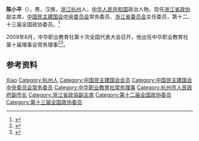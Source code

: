{{Otheruses|other=名为陈小平的其他人物|陈小平}}

'''陈小平'''（{{bd|1963年|1月|}}），男，汉族，[[浙江|浙江]][[杭州|杭州]]人，[[中华人民共和国|中华人民共和国]]政治人物，现任[[浙江省政协|浙江省政协]]副主席，[[中国民主建国会中央委员会|中国民主建国会中央委员会]]常务委员、[[中国民主建国会浙江省委员会|浙江省委员会]]主任委员，第十二、十三届全国政协委员。<ref>{{Cite web|title=陈小平同志简历|url=http://zjnews.zjol.com.cn/rsdt/201801/t20180129_6480245.shtml|accessdate=2020-07-02|work=浙江在线|archiveurl=https://web.archive.org/web/20200702115449/http://zjnews.zjol.com.cn/rsdt/201801/t20180129_6480245.shtml|archivedate=2020-07-02}}</ref>

2009年8月，中华职业教育社第十次全国代表大会召开，他出任中华职业教育社第十届理事会常务理事<ref>{{Cite web|title=第十届理事会|url=http://www.zhzjs.org.cn/sqgk/LiShiHui10.html|access-date=2021-05-18|work=www.zhzjs.org.cn}}</ref><ref>{{Cite web|title=中华职业教育社第十次全国代表大会专题|url=http://www.zhzjs.org/zhuanti/d10j/dh.html|access-date=2021-05-18|work=www.zhzjs.org}}</ref>。

== 参考资料 ==
{{reflist}}

{{中国人物小作品}}
{{浙江省领导人}}
{{Navboxes 
| title  = 陈小平在[[中国民主建国会|中国民主建国会]]的职务
| list1  =
{{中国民主建国会第十届中央委员会}}
}}
{{Navboxes 
| title  = 陈小平在[[中华职业教育社|中华职业教育社]]的职务
| list1  =
{{中华职业教育社第十届理事会}}
{{中华职业教育社第十一届理事会}}
{{中华职业教育社第十二届理事会}}
}}

{{Authority control}}
{{DEFAULTSORT:Chen陈}}
[[Category:陈姓|Xiao]]
[[Category:杭州人|Category:杭州人]]
[[Category:中国民主建国会会员|Category:中国民主建国会会员]]
[[Category:中国民主建国会中央委员会常务委员|Category:中国民主建国会中央委员会常务委员]]
[[Category:中华职业教育社常务理事|Category:中华职业教育社常务理事]]
[[Category:杭州市人民政府副市长|Category:杭州市人民政府副市长]]
[[Category:浙江省政協副主席|Category:浙江省政協副主席]]
[[Category:第十二届全国政协委员|Category:第十二届全国政协委员]]
[[Category:第十三届全国政协委员|Category:第十三届全国政协委员]]